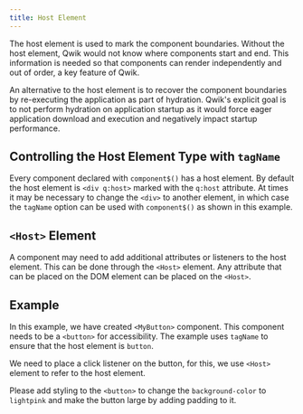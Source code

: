 ```yaml
---
title: Host Element
---
```


The host element is used to mark the component boundaries. Without the host element, Qwik would not know where components start and end. This information is needed so that components can render independently and out of order, a key feature of Qwik.

An alternative to the host element is to recover the component boundaries by re-executing the application as part of hydration. Qwik's explicit goal is to not perform hydration on application startup as it would force eager application download and execution and negatively impact startup performance.

## Controlling the Host Element Type with `tagName`

Every component declared with `component$()` has a host element. By default the host element is `<div q:host>` marked with the `q:host` attribute. At times it may be necessary to change the `<div>` to another element, in which case the `tagName` option can be used with `component$()` as shown in this example.

## `<Host>` Element

A component may need to add additional attributes or listeners to the host element. This can be done through the `<Host>` element. Any attribute that can be placed on the DOM element can be placed on the `<Host>`.


## Example

In this example, we have created `<MyButton>` component. This component needs to be a `<button>` for accessibility. The example uses `tagName` to ensure that the host element is `button`.

We need to place a click listener on the button, for this, we use `<Host>` element to refer to the host element.

Please add styling to the `<button>` to change the `background-color` to `lightpink` and make the button large by adding padding to it.
